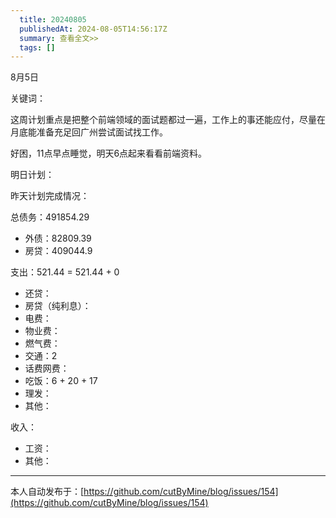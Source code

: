 ```yaml
---
  title: 20240805
  publishedAt: 2024-08-05T14:56:17Z
  summary: 查看全文>>
  tags: []
---
```


8月5日 

关键词：

这周计划重点是把整个前端领域的面试题都过一遍，工作上的事还能应付，尽量在月底能准备充足回广州尝试面试找工作。

好困，11点早点睡觉，明天6点起来看看前端资料。

明日计划：

昨天计划完成情况：

总债务：491854.29
- 外债：82809.39
- 房贷：409044.9

支出：521.44 = 521.44 + 0
- 还贷：
- 房贷（纯利息）：
- 电费：
- 物业费：
- 燃气费：
- 交通：2
- 话费网费：
- 吃饭：6 + 20 + 17
- 理发：
- 其他：

收入：
- 工资：
- 其他：


---
本人自动发布于：[https://github.com/cutByMine/blog/issues/154](https://github.com/cutByMine/blog/issues/154)

